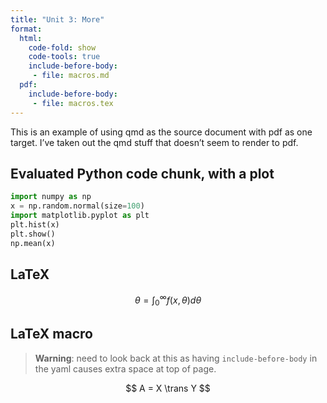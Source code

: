 ```yaml
---
title: "Unit 3: More"
format:
  html:
    code-fold: show
    code-tools: true
    include-before-body:
     - file: macros.md
  pdf: 
    include-before-body:
     - file: macros.tex
---
```


This is an example of using qmd as the source document with pdf as one target. I've taken out the qmd stuff that doesn't seem to render to pdf.

## Evaluated Python code chunk, with a plot

```python
import numpy as np
x = np.random.normal(size=100)
import matplotlib.pyplot as plt
plt.hist(x)
plt.show()
np.mean(x)
```


## LaTeX

$$
\theta = \int_0^\infty f(x,\theta)d\theta
$$

## LaTeX macro

> **Warning**: need to look back at this as having `include-before-body` in the yaml causes extra space at top of page.

$$
A = X \trans Y
$$
